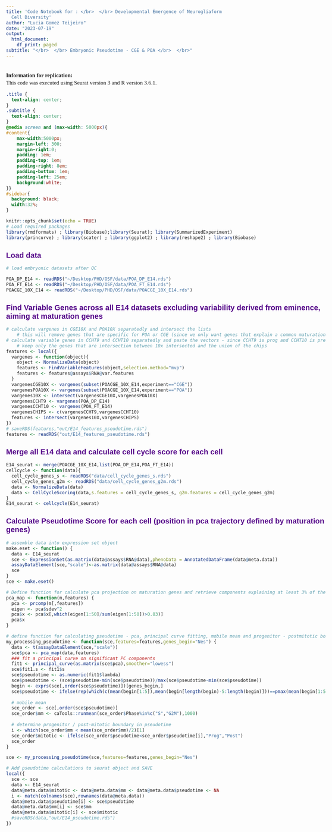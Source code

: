 ```yaml
---
title: 'Code Notebook for : </br>  </br> Developmental Emergence of Neurogliaform
  Cell Diversity'
author: "Lucia Gomez Teijeiro"
date: "2023-07-19"
output:
  html_document:
    df_print: paged
subtitle: "</br>  </br> Embryonic Pseudotime - CGE & POA </br>  </br>"
---
```


 </br>
**Information for replication:**  </br>
This code was executed using Seurat version 3 and R version 3.6.1. 

```{=html}
<style>
p {
    font-size: 15px;
    line-height: 20px;
    margin: 0px 0px 12px 0px;
}
h1, h2, h3, h4, h5, h6, legend {
    font-family: Montserrat, sans-serif;
    font-weight: 700;
    font-size: 20px;
    color:#56088a;
}
body {
  font-family: "Montserrat", serif, "Open Sans", sans-serif;
  max-width:5000px !important;
}


#sidebar .date {
  color: white;
  font-size:70%;
}
#sidebar h2 {
    z-index: 200;
    background-color: #56088a;
    text-align: center;
    padding: 0.7em;
    display: block;
    color: #fcfcfc;
    font-size: 100%;
    margin-top: 0px;
    margin-bottom: 0.809em;
}
#sidebar h2 a {
  font-family:"Montserrat", serif, "Open Sans", sans-serif;
  color: white;
  font-weight:700;
  font-size:120%;
  padding: 0.1em;
  line-height: 25px;
  margin-top: 20px;
  margin-bottom: 20px;
  margin-left:5px;
  margin-left:5px;
}
#nav-top span.glyphicon {
    color: #56088a;
    font-size: 28px;
}
#content a{
  color:white;
  font-size:110%;
  font-weight:700;
  margin-top: 30px;
}
#postamble {
  background:#56088a;
  border-top:solid 3px #56088a;
  width:100%;
}
</style>
```
```css
.title {
  text-align: center;
}
.subtitle {
  text-align: center;
}
@media screen and (max-width: 5000px){
#content{
    max-width:5000px;
    margin-left: 300;
    margin-right:0;
    padding: 1em;
    padding-top: 1em;
    padding-right: 8em;
    padding-bottom: 1em;
    padding-left: 25em;
    background:white;
}}
#sidebar{ 
  background: black;
  width:32%;
}

```


```r
knitr::opts_chunk$set(echo = TRUE)
# Load required packages
library(rmdformats) ; library(Biobase);library(Seurat); library(SummarizedExperiment)
library(princurve) ; library(scater) ; library(ggplot2) ; library(reshape2) ; library(Biobase)
```


## Load data 


```r

# load embryonic datasets after QC 

POA_DP_E14 <- readRDS("~/Desktop/PHD/OSF/data/POA_DP_E14.rds")
POA_FT_E14 <- readRDS("~/Desktop/PHD/OSF/data/POA_FT_E14.rds")
POACGE_10X_E14 <- readRDS("~/Desktop/PHD/OSF/data/POACGE_10X_E14.rds")

```


## Find Variable Genes across all E14 datasets excluding variability derived from eminence, aiming at maturation genes 


```r

# calculate vargenes in CGE10X and POA10X separatedly and intersect the lists
    # this will remove genes that are specific for POA or CGE (since we only want genes that explain a common maturation trajectory)
# calculate variable genes in CCHT9 and CCHT10 separatedly and paste the vectors - since CCHT9 is prog and CCHT10 is prec
    # keep only the genes that are intersection between 10x intersected and the union of the chips
features <- local({
  vargenes <- function(object){
    object <- NormalizeData(object)
    features <- FindVariableFeatures(object,selection.method="mvp")
    features <- features@assays$RNA@var.features
  }
  vargenesCGE10X <- vargenes(subset(POACGE_10X_E14,experiment=="CGE"))
  vargenesPOA10X <- vargenes(subset(POACGE_10X_E14,experiment=="POA"))
  vargenes10X <- intersect(vargenesCGE10X,vargenesPOA10X)
  vargenesCCHT9 <- vargenes(POA_DP_E14)
  vargenesCCHT10 <- vargenes(POA_FT_E14)
  vargenesCHIPS <- c(vargenesCCHT9,vargenesCCHT10)
  features <- intersect(vargenes10X,vargenesCHIPS)
})
# saveRDS(features,"out/E14_features_pseudotime.rds")
features <- readRDS("out/E14_features_pseudotime.rds")

```


## Merge all E14 data and calculate cell cycle score for each cell


```r

E14_seurat <- merge(POACGE_10X_E14,list(POA_DP_E14,POA_FT_E14))
cellcycle <- function(data){
  cell_cycle_genes_s <- readRDS("data/cell_cycle_genes_s.rds")
  cell_cycle_genes_g2m <- readRDS("data/cell_cycle_genes_g2m.rds")
  data <- NormalizeData(data)
  data <- CellCycleScoring(data,s.features = cell_cycle_genes_s, g2m.features = cell_cycle_genes_g2m)
}
E14_seurat <- cellcycle(E14_seurat)

```


## Calculate Pseudotime Score for each cell (position in pca trajectory defined by maturation genes)


```r

# assemble data into expression set object
make.eset <- function() {
  data <- E14_seurat
  sce <- ExpressionSet(as.matrix(data@assays$RNA@data),phenoData = AnnotatedDataFrame(data@meta.data))
  assayDataElement(sce,"scale")<-as.matrix(data@assays$RNA@data)
  sce
}
sce <- make.eset()

# Define function for calculate pca projection on maturation genes and retrieve components explaining at least 3% of the variance of maturation
pca_map <- function(m,features) {
  pca <- prcomp(m[,features])
  eigen <- pca$sdev^2
  pca$x <- pca$x[,which(eigen[1:50]/sum(eigen[1:50])>0.03)]
  pca$x
}

# define function for calculating pseudotime - pca, principal curve fitting, mobile mean and progenitor - postmitotic boundary
my_processing_pseudotime <- function(sce,features=features,genes_begin="Nes") {
  data <- t(assayDataElement(sce,"scale"))
  sce$pca <- pca_map(data,features)
  ### fit a principal curve on significant PC components
  fit1 <- principal_curve(as.matrix(sce$pca),smoother="lowess")
  sce$fit1.s <- fit1$s
  sce$pseudotime <- as.numeric(fit1$lambda)
  sce$pseudotime <- (sce$pseudotime-min(sce$pseudotime))/max(sce$pseudotime-min(sce$pseudotime))
  begin <- exprs(sce[,order(sce$pseudotime)])[genes_begin,]
  sce$pseudotime <- ifelse(rep(which(c(mean(begin[1:5]),mean(begin[length(begin)-5:length(begin)]))==pmax(mean(begin[1:5]),mean(begin[length(begin)-5:length(begin)])))==1,length(sce$pseudotime)),sce$pseudotime,abs(sce$pseudotime-1))
  
  # mobile mean
  sce_order <- sce[,order(sce$pseudotime)]
  sce_order$mm <- caTools::runmean(sce_order$Phase%in%c("S","G2M"),1000)
  
  # determine progenitor / post-mitotic boundary in pseudotime
  i <- which(sce_order$mm < mean(sce_order$mm)/2)[1]
  sce_order$mitotic <- ifelse(sce_order$pseudotime<sce_order$pseudotime[i],"Prog","Post")
  sce_order
}

sce <- my_processing_pseudotime(sce,features=features,genes_begin="Nes")

```





```r

# Add pseudotime calculations to seurat object and SAVE
local({
  sce <- sce
  data <- E14_seurat
  data@meta.data$mitotic <- data@meta.data$mm <- data@meta.data$pseudotime <- NA
  i <- match(colnames(sce),rownames(data@meta.data))
  data@meta.data$pseudotime[i] <- sce$pseudotime
  data@meta.data$mm[i] <- sce$mm
  data@meta.data$mitotic[i] <- sce$mitotic
  #saveRDS(data,"out/E14_pseudotime.rds")
})


```




